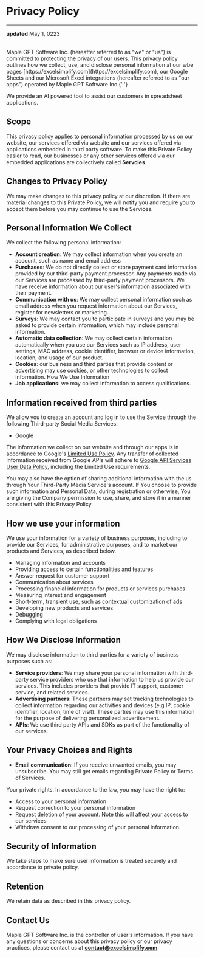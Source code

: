 # Privacy Policy

---

**updated** May 1, 0223

<br />
Maple GPT Software Inc. (hereafter referred to as "we" or "us") is committed to protecting
the privacy of our users. This privacy policy outlines how we collect, use, and disclose
personal information at our wbe pages [https://excelsimplify.com](https://excelsimplify.com),
our Google Sheets and our Microsoft Excel integrations (hereafter referred to as
"our apps") operated by Maple GPT Software Inc.{' '}

We provide an AI powered tool to assist our customers in spreadsheet applications.

## Scope

This privacy policy applies to personal information processed by us on our website, our services offered via website and our services offered via applications embedded in third party software. To make this Private Policy easier to read, our businesses or any other services offered via our embedded applications are collectively called **Servcies**.

## Changes to Privacy Policy

We may make changes to this privacy policy at our discretion. If there are material changes to this Private Policy, we will notify you and require you to accept them before you may continue to use the Services.

## Personal Information We Collect

We collect the following personal information:

- **Account creation**: We may collect information when you create an account, such as name and email address
- **Purchases**: We do not directly collect or store payment card information provided by our third-party payment processor. Any payments made via our Services are processed by third-party payment processors. We have receive information about our user's information associated with their payment.
- **Communication with us**: We may collect personal information such as email address when you request information about our Services, register for newsletters or marketing.
- **Surveys**: We may contact you to participate in surveys and you may be asked to provide certain information, which may include personal information.
- **Automatic data collection**: We may collect certain information automatically when you use our Services such as IP address, user settings, MAC address, cookie identifier, browser or device information, location, and usage of our product.
- **Cookies**: our business and third parties that provide content or advertising may use cookies, or other technologies to collect information.
  How We Use Information
- **Job applications**: we may collect information to access qualifications.

## Information received from third parties

We allow you to create an account and log in to use the Service through the following Third-party Social Media Services:

- Google

The information we collect on our website and through our apps is in accordance to Google's [Limited Use Policy](https://developers.google.com/terms/api-services-user-data-policy#additional_requirements_for_specific_api_scopes). Any transfer of collected information received from Google APIs will adhere to [Google API Services User Data Policy](https://developers.google.com/terms/api-services-user-data-policy#additional_requirements_for_specific_api_scopes), including the Limited Use requirements.

You may also have the option of sharing additional information with the us through Your Third-Party Media Service's account. If You choose to provide such information and Personal Data, during registration or otherwise, You are giving the Company permission to use, share, and store it in a manner consistent with this Privacy Policy.

## How we use your information

We use your information for a variety of business purposes, including to provide our Services, for administrative purposes, and to market our products and Services, as described below.

- Managing information and accounts
- Providing access to certain functionalities and features
- Answer request for customer support
- Communication about services
- Processing financial information for products or services purchases
- Measuring interest and engagement
- Short-term, transient use, such as contextual customization of ads
- Developing new products and services
- Debugging
- Complying with legal obligations

## How We Disclose Information

We may disclose information to third parties for a variety of business purposes such as:

- **Service providers**: We may share your personal information with third-party service providers who use that information to help us provide our services. This includes providers that provide IT support, customer service, and related services.
- **Advertising partners**: These partners may set tracking technologies to collect information regarding our activities and devices (e.g IP, cookie identifier, location, time of visit). These parties may use this information for the purpose of delivering personalized advertisement.
- **APIs**: We use third party APIs and SDKs as part of the functionality of our services.

## Your Privacy Choices and Rights

- **Email communication**: If you receive unwanted emails, you may unsubscribe. You may still get emails regarding Private Policy or Terms of Services.

Your private rights. In accordance to the law, you may have the right to:

- Access to your personal information
- Request correction to your personal information
- Request deletion of your account. Note this will affect your access to our services
- Withdraw consent to our processing of your personal information.

## Security of Information

We take steps to make sure user information is treated securely and accordance to private policy.

## Retention

We retain data as described in this privacy policy.

## Contact Us

Maple GPT Software Inc. is the controller of user's information. If you have any questions or concerns about this privacy policy or our privacy practices, please contact us at **contact@excelsimplify.com**.
